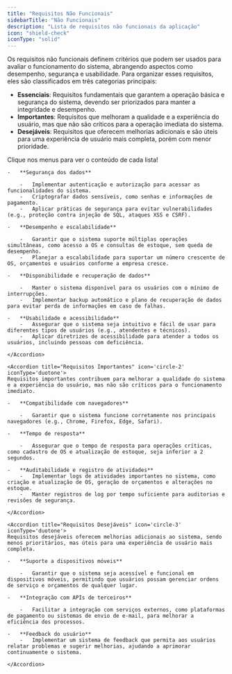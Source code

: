 ```yaml
---
title: "Requisitos Não Funcionais"
sidebarTitle: "Não Funcionais"
description: "Lista de requisitos não funcionais da aplicação"
icon: "shield-check"
iconType: "solid"
---
```


Os requisitos não funcionais definem critérios que podem ser usados para avaliar o funcionamento do sistema, abrangendo aspectos como desempenho, segurança e usabilidade. Para organizar esses requisitos, eles são classificados em três categorias principais:

-   **Essenciais**: Requisitos fundamentais que garantem a operação básica e segurança do sistema, devendo ser priorizados para manter a integridade e desempenho.
-   **Importantes**: Requisitos que melhoram a qualidade e a experiência do usuário, mas que não são críticos para a operação imediata do sistema.
-   **Desejáveis**: Requisitos que oferecem melhorias adicionais e são úteis para uma experiência de usuário mais completa, porém com menor prioridade.

<Info>Clique nos menus para ver o conteúdo de cada lista!</Info>

<AccordionGroup>
    <Accordion title="Requisitos Essenciais" icon='circle-1' iconType='duotone'>

    -   **Segurança dos dados**

        -   Implementar autenticação e autorização para acessar as funcionalidades do sistema.
        -   Criptografar dados sensíveis, como senhas e informações de pagamento.
        -   Aplicar práticas de segurança para evitar vulnerabilidades (e.g., proteção contra injeção de SQL, ataques XSS e CSRF).

    -   **Desempenho e escalabilidade**

        -   Garantir que o sistema suporte múltiplas operações simultâneas, como acesso a OS e consultas de estoque, sem queda de desempenho.
        -   Planejar a escalabilidade para suportar um número crescente de OS, orçamentos e usuários conforme a empresa cresce.

    -   **Disponibilidade e recuperação de dados**

        -   Manter o sistema disponível para os usuários com o mínimo de interrupções.
        -   Implementar backup automático e plano de recuperação de dados para evitar perda de informações em caso de falhas.

    -   **Usabilidade e acessibilidade**
        -   Assegurar que o sistema seja intuitivo e fácil de usar para diferentes tipos de usuários (e.g., atendentes e técnicos).
        -   Aplicar diretrizes de acessibilidade para atender a todos os usuários, incluindo pessoas com deficiência.

    </Accordion>

    <Accordion title="Requisitos Importantes" icon='circle-2' iconType='duotone'>
    Requisitos importantes contribuem para melhorar a qualidade do sistema e a experiência do usuário, mas não são críticos para o funcionamento imediato.

    -   **Compatibilidade com navegadores**

        -   Garantir que o sistema funcione corretamente nos principais navegadores (e.g., Chrome, Firefox, Edge, Safari).

    -   **Tempo de resposta**

        -   Assegurar que o tempo de resposta para operações críticas, como cadastro de OS e atualização de estoque, seja inferior a 2 segundos.

    -   **Auditabilidade e registro de atividades**
        -   Implementar logs de atividades importantes no sistema, como criação e atualização de OS, geração de orçamentos e alterações no estoque.
        -   Manter registros de log por tempo suficiente para auditorias e revisões de segurança.

    </Accordion>

    <Accordion title="Requisitos Desejáveis" icon='circle-3' iconType='duotone'>
    Requisitos desejáveis oferecem melhorias adicionais ao sistema, sendo menos prioritários, mas úteis para uma experiência de usuário mais completa.

    -   **Suporte a dispositivos móveis**

        -   Garantir que o sistema seja acessível e funcional em dispositivos móveis, permitindo que usuários possam gerenciar ordens de serviço e orçamentos de qualquer lugar.

    -   **Integração com APIs de terceiros**

        -   Facilitar a integração com serviços externos, como plataformas de pagamento ou sistemas de envio de e-mail, para melhorar a eficiência dos processos.

    -   **Feedback do usuário**
        -   Implementar um sistema de feedback que permita aos usuários relatar problemas e sugerir melhorias, ajudando a aprimorar continuamente o sistema.

    </Accordion>

</AccordionGroup>
